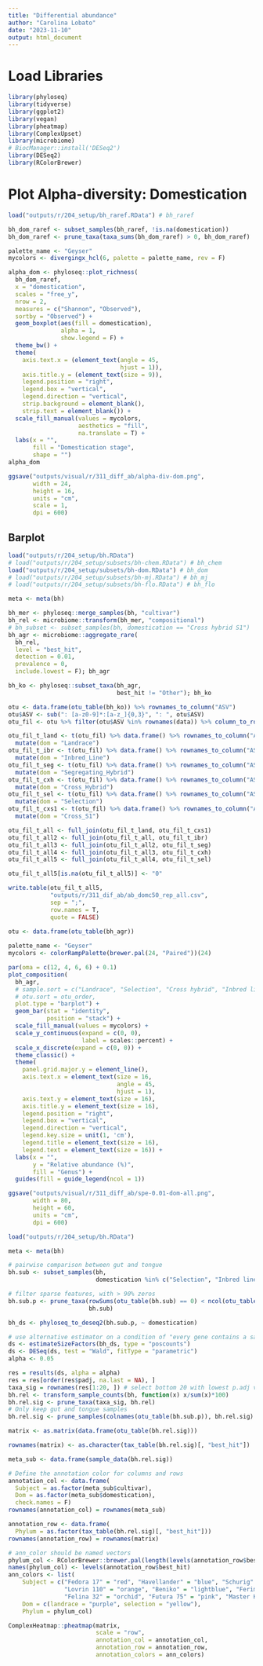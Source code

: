 ```yaml
---
title: "Differential abundance"
author: "Carolina Lobato"
date: "2023-11-10"
output: html_document
---
```


# Load Libraries

```r
library(phyloseq)
library(tidyverse)
library(ggplot2)
library(vegan)
library(pheatmap)
library(ComplexUpset)
library(microbiome)
# BiocManager::install('DESeq2')
library(DESeq2)
library(RColorBrewer)
```

# Plot Alpha-diversity: Domestication

```r
load("outputs/r/204_setup/bh_raref.RData") # bh_raref

bh_dom_raref <- subset_samples(bh_raref, !is.na(domestication))
bh_dom_raref <- prune_taxa(taxa_sums(bh_dom_raref) > 0, bh_dom_raref)

palette_name <- "Geyser"
mycolors <- divergingx_hcl(6, palette = palette_name, rev = F)

alpha_dom <- phyloseq::plot_richness(
  bh_dom_raref, 
  x = "domestication", 
  scales = "free_y", 
  nrow = 2,
  measures = c("Shannon", "Observed"),
  sortby = "Observed") + 
  geom_boxplot(aes(fill = domestication), 
               alpha = 1, 
               show.legend = F) +
  theme_bw() +
  theme(
    axis.text.x = (element_text(angle = 45,
                                hjust = 1)),
    axis.title.y = (element_text(size = 9)),
    legend.position = "right",
    legend.box = "vertical",
    legend.direction = "vertical",
    strip.background = element_blank(),
    strip.text = element_blank()) +
  scale_fill_manual(values = mycolors, 
                    aesthetics = "fill", 
                    na.translate = T) +
  labs(x = "", 
       fill = "Domestication stage", 
       shape = "")
alpha_dom

ggsave("outputs/visual/r/311_diff_ab/alpha-div-dom.png",
       width = 24,
       height = 16,
       units = "cm",
       scale = 1,
       dpi = 600)
```

## Barplot

```r
load("outputs/r/204_setup/bh.RData")
# load("outputs/r/204_setup/subsets/bh-chem.RData") # bh_chem
load("outputs/r/204_setup/subsets/bh-dom.RData") # bh_dom
# load("outputs/r/204_setup/subsets/bh-mj.RData") # bh_mj
# load("outputs/r/204_setup/subsets/bh-flo.RData") # bh_flo

meta <- meta(bh)

bh_mer <- phyloseq::merge_samples(bh, "cultivar")
bh_rel <- microbiome::transform(bh_mer, "compositional")
# bh_subset <- subset_samples(bh, domestication == "Cross hybrid S1")
bh_agr <- microbiome::aggregate_rare(
  bh_rel,
  level = "best_hit",
  detection = 0.01,
  prevalence = 0,
  include.lowest = F); bh_agr

bh_ko <- phyloseq::subset_taxa(bh_agr, 
                               best_hit != "Other"); bh_ko 

otu <- data.frame(otu_table(bh_ko)) %>% rownames_to_column("ASV")
otu$ASV <- sub(": [a-z0-9]*:[a-z_]{0,3}", ": ", otu$ASV)
otu_fil <- otu %>% filter(otu$ASV %in% rownames(data)) %>% column_to_rownames("ASV")

otu_fil_t_land <- t(otu_fil) %>% data.frame() %>% rownames_to_column("ASV") %>%
  mutate(dom = "Landrace")
otu_fil_t_ibr <- t(otu_fil) %>% data.frame() %>% rownames_to_column("ASV") %>%
  mutate(dom = "Inbred_Line")
otu_fil_t_seg <- t(otu_fil) %>% data.frame() %>% rownames_to_column("ASV") %>%
  mutate(dom = "Segregating_Hybrid")
otu_fil_t_cxh <- t(otu_fil) %>% data.frame() %>% rownames_to_column("ASV") %>%
  mutate(dom = "Cross_Hybrid")
otu_fil_t_sel <- t(otu_fil) %>% data.frame() %>% rownames_to_column("ASV") %>%
  mutate(dom = "Selection")
otu_fil_t_cxs1 <- t(otu_fil) %>% data.frame() %>% rownames_to_column("ASV") %>%
  mutate(dom = "Cross_S1")

otu_fil_t_all <- full_join(otu_fil_t_land, otu_fil_t_cxs1)
otu_fil_t_all2 <- full_join(otu_fil_t_all, otu_fil_t_ibr)
otu_fil_t_all3 <- full_join(otu_fil_t_all2, otu_fil_t_seg)
otu_fil_t_all4 <- full_join(otu_fil_t_all3, otu_fil_t_cxh)
otu_fil_t_all5 <- full_join(otu_fil_t_all4, otu_fil_t_sel)

otu_fil_t_all5[is.na(otu_fil_t_all5)] <- "0"

write.table(otu_fil_t_all5,
            "outputs/r/311_dif_ab/ab_domc50_rep_all.csv",
            sep = ";",
            row.names = T,
            quote = FALSE)

otu <- data.frame(otu_table(bh_agr))
 
palette_name <- "Geyser"
mycolors <- colorRampPalette(brewer.pal(24, "Paired"))(24)

par(oma = c(12, 4, 6, 6) + 0.1)
plot_composition(
  bh_agr,
  # sample.sort = c("Landrace", "Selection", "Cross hybrid", "Inbred line"),
  # otu.sort = otu_order,
  plot.type = "barplot") +
  geom_bar(stat = "identity",
           position = "stack") +
  scale_fill_manual(values = mycolors) +
  scale_y_continuous(expand = c(0, 0), 
                     label = scales::percent) +
  scale_x_discrete(expand = c(0, 0)) +
  theme_classic() +
  theme(
    panel.grid.major.y = element_line(),
    axis.text.x = element_text(size = 16, 
                               angle = 45, 
                               hjust = 1),
    axis.text.y = element_text(size = 16),
    axis.title.y = element_text(size = 16),
    legend.position = "right",
    legend.box = "vertical",
    legend.direction = "vertical",
    legend.key.size = unit(1, 'cm'),
    legend.title = element_text(size = 16),
    legend.text = element_text(size = 16)) +
  labs(x = "", 
       y = "Relative abundance (%)", 
       fill = "Genus") +
  guides(fill = guide_legend(ncol = 1))

ggsave("outputs/visual/r/311_diff_ab/spe-0.01-dom-all.png",
       width = 80,
       height = 60,
       units = "cm",
       dpi = 600)
```

```r
load("outputs/r/204_setup/bh.RData")

meta <- meta(bh)

# pairwise comparison between gut and tongue
bh.sub <- subset_samples(bh, 
                         domestication %in% c("Selection", "Inbred line"))

# filter sparse features, with > 90% zeros
bh.sub.p <- prune_taxa(rowSums(otu_table(bh.sub) == 0) < ncol(otu_table(bh.sub)) * 0.9,
                       bh.sub)

bh_ds <- phyloseq_to_deseq2(bh.sub.p, ~ domestication)

# use alternative estimator on a condition of "every gene contains a sample with a zero"
ds <- estimateSizeFactors(bh_ds, type = "poscounts")
ds <- DESeq(ds, test = "Wald", fitType = "parametric")
alpha <- 0.05 

res = results(ds, alpha = alpha)
res = res[order(res$padj, na.last = NA), ]
taxa_sig = rownames(res[1:20, ]) # select bottom 20 with lowest p.adj values
bh.rel <- transform_sample_counts(bh, function(x) x/sum(x)*100)
bh.rel.sig <- prune_taxa(taxa_sig, bh.rel)
# Only keep gut and tongue samples
bh.rel.sig <- prune_samples(colnames(otu_table(bh.sub.p)), bh.rel.sig)
```

```r
matrix <- as.matrix(data.frame(otu_table(bh.rel.sig)))

rownames(matrix) <- as.character(tax_table(bh.rel.sig)[, "best_hit"])

meta_sub <- data.frame(sample_data(bh.rel.sig))

# Define the annotation color for columns and rows
annotation_col <- data.frame(
  Subject = as.factor(meta_sub$cultivar), 
  Dom = as.factor(meta_sub$domestication), 
  check.names = F)
rownames(annotation_col) = rownames(meta_sub)

annotation_row <- data.frame(
  Phylum = as.factor(tax_table(bh.rel.sig)[, "best_hit"]))
rownames(annotation_row) = rownames(matrix)

# ann_color should be named vectors
phylum_col <- RColorBrewer::brewer.pal(length(levels(annotation_row$best_hit)), "Paired")
names(phylum_col) <- levels(annotation_row$best_hit)
ann_colors <- list(
    Subject = c("Fedora 17" = "red", "Havellander" = "blue", "Schurig" = "green",
                "Lovrin 110" = "orange", "Beniko" = "lightblue", "Ferimon" = "lightgreen", 
                "Felina 32" = "orchid", "Futura 75" = "pink", "Master Kush" = "forestgreen"),
    Dom = c(landrace = "purple", selection = "yellow"),
    Phylum = phylum_col)

ComplexHeatmap::pheatmap(matrix, 
                         scale = "row", 
                         annotation_col = annotation_col, 
                         annotation_row = annotation_row, 
                         annotation_colors = ann_colors)
```
